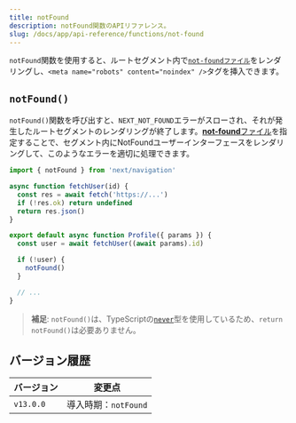 ```yaml
---
title: notFound
description: notFound関数のAPIリファレンス。
slug: /docs/app/api-reference/functions/not-found
---
```


`notFound`関数を使用すると、ルートセグメント内で[`not-foundファイル`](/docs/app/api-reference/file-conventions/not-found)をレンダリングし、`<meta name="robots" content="noindex" />`タグを挿入できます。

## `notFound()`

`notFound()`関数を呼び出すと、`NEXT_NOT_FOUND`エラーがスローされ、それが発生したルートセグメントのレンダリングが終了します。[**not-found**ファイル](/docs/app/api-reference/file-conventions/not-found)を指定することで、セグメント内にNotFoundユーザーインターフェースをレンダリングして、このようなエラーを適切に処理できます。

```jsx filename="app/user/[id]/page.js"
import { notFound } from 'next/navigation'

async function fetchUser(id) {
  const res = await fetch('https://...')
  if (!res.ok) return undefined
  return res.json()
}

export default async function Profile({ params }) {
  const user = await fetchUser((await params).id)

  if (!user) {
    notFound()
  }

  // ...
}
```

> **補足**: `notFound()`は、TypeScriptの[`never`](https://www.typescriptlang.org/docs/handbook/2/functions.html#never)型を使用しているため、`return notFound()`は必要ありません。

## バージョン履歴

| バージョン   | 変更点                |
| --------- | ---------------------- |
| `v13.0.0` | 導入時期：`notFound` |
